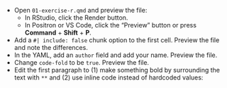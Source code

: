 * Open `01-exercise-r.qmd` and preview the file:
  * In RStudio, click the Render button.
  * In Positron or VS Code, click the "Preview" button or press **Command** + **Shift** + **P**.
* Add a `#| include: false` chunk option to the first cell. Preview the file and note the differences.
* In the YAML, add an `author` field and add your name. Preview the file.
* Change `code-fold` to be `true`. Preview the file.
* Edit the first paragraph to (1) make something bold by surrounding the text with `**` and (2) use inline code instead of hardcoded values:





